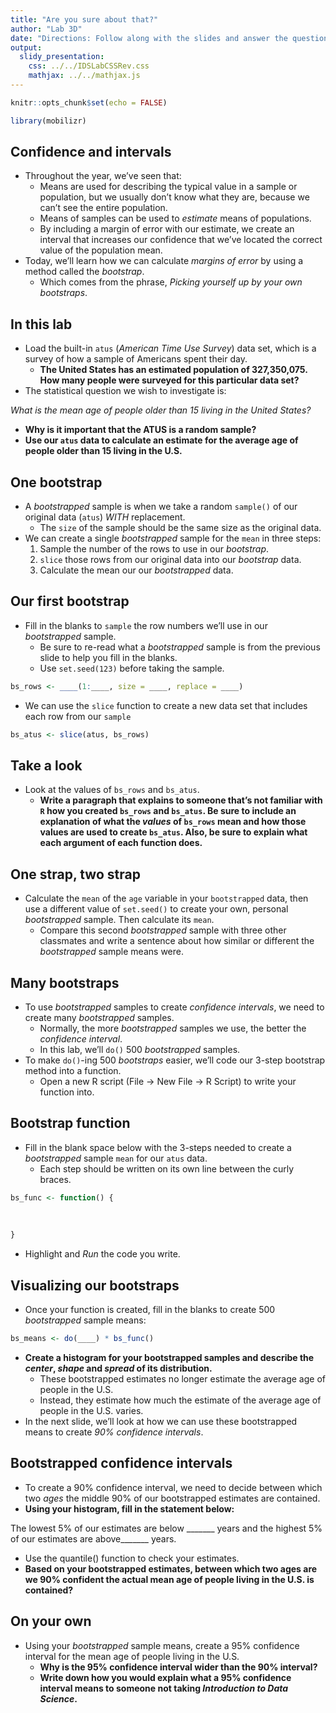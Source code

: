 ```yaml
---
title: "Are you sure about that?"
author: "Lab 3D"
date: "Directions: Follow along with the slides and answer the questions in **red** font in your journal."
output: 
  slidy_presentation: 
    css: ../../IDSLabCSSRev.css
    mathjax: ../../mathjax.js
---
```


```r
knitr::opts_chunk$set(echo = FALSE)
```

```r
library(mobilizr)
```

## Confidence and intervals

- Throughout the year, we've seen that:
    - Means are used for describing the typical value in a sample or population, but we usually don't know what they are, because we can't see the entire population.
    - Means of samples can be used to _estimate_ means of populations.
    - By including a margin of error with our estimate, we create an interval that increases our confidence that we've located the correct value of the population mean.
- Today, we'll learn how we can calculate _margins of error_ by using a method called the _bootstrap_.
    - Which comes from the phrase, _Picking yourself up by your own bootstraps_.


## In this lab

- Load the built-in `atus` (_American Time Use Survey_) data set, which is a survey of how a sample of Americans spent their day.
    - **The United States has an estimated population of 327,350,075. How many people were surveyed for this particular data set?**
- The statistical question we wish to investigate is:

_What is the mean age of people older than 15 living in the United States?_

- **Why is it important that the ATUS is a random sample?**
- **Use our `atus` data to calculate an estimate for the average age of people older than 15 living in the U.S.**


## One bootstrap

- A _bootstrapped_ sample is when we take a random `sample()` of our original data (`atus`) _WITH_ replacement.
    - The `size` of the sample should be the same size as the original data.
- We can create a single _bootstrapped_ sample for the `mean` in three steps:
    1. Sample the number of the rows to use in our _bootstrap_.
    2. `slice` those rows from our original data into our _bootstrap_ data.
    3. Calculate the mean our our _bootstrapped_ data.
    

## Our first bootstrap

- Fill in the blanks to `sample` the row numbers we'll use in our _bootstrapped_ sample.
    - Be sure to re-read what a _bootstrapped_ sample is from the previous slide to help you fill in the blanks.
    - Use `set.seed(123)` before taking the sample.

```r
bs_rows <- ____(1:____, size = ____, replace = ____)
```

- We can use the `slice` function to create a new data set that includes each row from our `sample`

```r
bs_atus <- slice(atus, bs_rows)
```


## Take a look

- Look at the values of `bs_rows` and `bs_atus`.
    - **Write a paragraph that explains to someone that's not familiar with `R` how you created `bs_rows` and `bs_atus`. Be sure to include an explanation of what the _values_ of `bs_rows` mean and how those values are used to create `bs_atus`. Also, be sure to explain what each argument of each function does.**


## One strap, two strap

- Calculate the `mean` of the `age` variable in your `bootstrapped` data, then use a different value of `set.seed()` to create your own, personal _bootstrapped_ sample. Then calculate its `mean`.
    - Compare this second _bootstrapped_ sample with three other classmates and write a sentence about how similar or different the _bootstrapped_ sample means were.


## Many bootstraps

- To use _bootstrapped_ samples to create _confidence intervals_, we need to create many _bootstrapped_ samples.
    - Normally, the more _bootstrapped_ samples we use, the better the _confidence interval_.
    - In this lab, we'll `do()` 500 _bootstrapped_ samples.
- To make `do()`-ing 500 _bootstraps_ easier, we'll code our 3-step bootstrap method into a function.
    - Open a new R script (File -> New File -> R Script) to write your function into.
    

## Bootstrap function

- Fill in the blank space below with the 3-steps needed to create a _bootstrapped_ sample `mean` for our `atus` data.
    - Each step should be written on its own line between the curly braces.

```r
bs_func <- function() {
    
    
    
}
```

- Highlight and _Run_ the code you write. 


## Visualizing our bootstraps

- Once your function is created, fill in the blanks to create 500 _bootstrapped_ sample means:

```r
bs_means <- do(____) * bs_func()
```

- **Create a histogram for your bootstrapped samples and describe the _center_, _shape_ and _spread_ of its distribution.**
    - These bootstrapped estimates no longer estimate the average age of people in the U.S.
    - Instead, they estimate how much the estimate of the average age of people in the U.S. varies.
- In the next slide, we'll look at how we can use these bootstrapped means to create _90% confidence intervals_.


## Bootstrapped confidence intervals
    
- To create a 90% confidence interval, we need to decide between which two _ages_ the middle 90% of our bootstrapped estimates are contained.
- **Using your histogram, fill in the statement below:**

The lowest 5% of our estimates are below _______ years and the highest 5% of our estimates are above_______ years.

- Use the quantile() function to check your estimates.
- **Based on your bootstrapped estimates, between which two ages are we 90% confident the actual mean age of people living in the U.S. is contained?**


## On your own

- Using your _bootstrapped_ sample means, create a 95% confidence interval for the mean age of people living in the U.S.
    - **Why is the 95% confidence interval wider than the 90% interval?**
    - **Write down how you would explain what a 95% confidence interval means to someone not taking _Introduction to Data Science_.**
